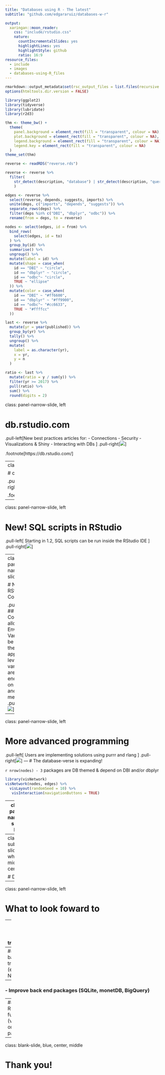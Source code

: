 ```yaml
---
title: "Databases using R - The latest"
subtitle: "github.com/edgararuiz/databases-w-r"

output:
  xaringan::moon_reader:
    css: "include/rstudio.css"
    nature:
      countIncrementalSlides: yes
      highlightLines: yes
      highlightStyle: github
      ratio: 16:9
resource_files:
  - include
  - images
  - databases-using-R_files
---
```



```r
rmarkdown::output_metadata$set(rsc_output_files = list.files(recursive = TRUE, full.names = TRUE))
options(htmltools.dir.version = FALSE)

library(ggplot2)
library(tidyverse)
library(lubridate)
library(r2d3)

thm <- theme_bw() + 
  theme(
    panel.background = element_rect(fill = "transparent", colour = NA), 
    plot.background = element_rect(fill = "transparent", colour = NA),
    legend.background = element_rect(fill = "transparent", colour = NA),
    legend.key = element_rect(fill = "transparent", colour = NA)
  )
theme_set(thm)

reverse <- readRDS("reverse.rds")

reverse <- reverse %>%
  filter(
    str_detect(description, "database") | str_detect(description, "quer")
    )

edges <- reverse %>%
  select(reverse, depends, suggests, imports) %>%
  unite(deps, c("imports", "depends", "suggests")) %>%
  separate_rows(deps) %>%
  filter(deps %in% c("DBI", "dbplyr", "odbc")) %>%
  rename(from = deps, to = reverse) 

nodes <- select(edges, id = from) %>%
  bind_rows(
    select(edges, id = to) 
  ) %>%
  group_by(id) %>%
  summarise() %>%
  ungroup() %>%
  mutate(label = id) %>%
  mutate(shape = case_when(
    id == "DBI" ~ "circle",
    id == "dbplyr" ~ "circle",
    id == "odbc"~ "circle",
    TRUE ~ "ellipse"
  )) %>%
  mutate(color = case_when(
    id == "DBI" ~ "#ff6600",
    id == "dbplyr" ~ "#ff9900",
    id == "odbc"~ "#cc6633",
    TRUE ~ "#ffffcc"
  )) 

last <- reverse %>%
  mutate(yr = year(published)) %>%
  group_by(yr) %>%
  tally() %>%
  ungroup() %>%
  mutate(
    label = as.character(yr),
    x = yr,
    y = n
  )

ratio <- last %>%
  mutate(ratio = y / sum(y)) %>%
  filter(yr >= 2017) %>%
  pull(ratio) %>%
  sum() %>%
  round(digits = 2) 
```

class: panel-narrow-slide, left

# db.rstudio.com
.pull-left[New best practices articles for:
  - Connections
  - Security
  - Visualizations & Shiny
  - Interacting with DBs
  ]
.pull-right[![](images/db.png)]

.footnote[https://db.rstudio.com/]

---
class: panel-narrow-slide, left

# community.rstudio.com

.pull-left[
  ## Ask a questions, answer questions too!
  ]
.pull-right[![](images/community.png)]

.footnote[https://community.rstudio.com/tags/database/l/latest]
---

class: panel-narrow-slide, left

# New! SQL scripts in RStudio

.pull-left[
  Starting in 1.2, SQL scripts can be run inside the RStudio IDE
  ]
.pull-right[![](images/sql-script.png)]


---
class: panel-narrow-slide, left

# New! RStudio Connect

.pull-left[
  ##  RStudio Connect allows R Environment Variables to be saved at the application level. The variables are encrypted on-disk, and in-memory.
  ]
.pull-right[ 
![](images/rsc-env-variables.png)
]
---

class: panel-narrow-slide, left

# More advanced programming

.pull-left[
  Users are implementing solutions using purrr and rlang
  ]
.pull-right[![](images/adv.PNG)]
---
# The database-verse is expanding!

`r nrow(nodes) - 3` packages are DB themed & depend on DBI and/or dbplyr

```r
library(visNetwork)
visNetwork(nodes, edges) %>%
  visLayout(randomSeed = 10) %>%
   visInteraction(navigationButtons = TRUE)
```

---
class: panel-narrow-slide, left

# `r ratio * 100`% have been updated since 2017

```r
last %>%
  r2d3("col_plot.js")
```

---
class: subtitle-slide, white, middle, center

# Demo


---
class: panel-narrow-slide, left

# What to look foward to

--
### - Improve existing translations

--
### - More base translations (e.g: Natezza)

--
### - Improve back end packages (SQLite, monetDB, BigQuery)

--
### - More R-like functionality (via dbplyr or other packages) 

---
class: blank-slide, blue, center, middle

# Thank you!
